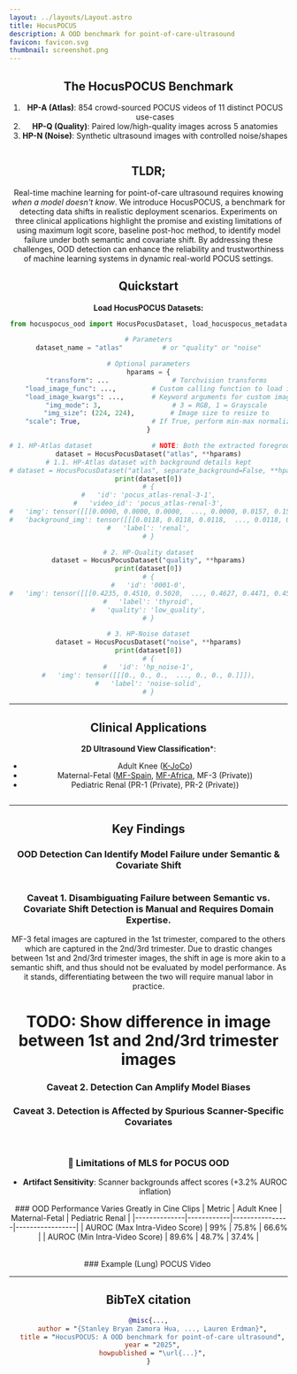 ```yaml
---
layout: ../layouts/Layout.astro
title: HocusPOCUS
description: A OOD benchmark for point-of-care-ultrasound 
favicon: favicon.svg
thumbnail: screenshot.png
---
```






<Header
  title={frontmatter.title}
  authors={[
    {
      name: "Stanley Bryan Zamora Hua",
      url: "https://stan-hua.github.io/",
      institution: "The Hospital for Sick Children",
    },
    {
      name: "Lauren Erdman",
      institution: "Cincinnati Children's Hospital",
    },
  ]}
  conference="Pre-Print"
  links={[
    {
      name: "Paper",
      url: "",
      icon: "ri:file-pdf-2-line",
    },
    {
      name: "Code",
      url: "https://github.com/stan-hua/hocuspocus",
      icon: "ri:github-line",
    },
    {
      name: "arXiv",
      url: "",
      icon: "academicons:arxiv",
    }
  ]}
  />

## The HocusPOCUS Benchmark
1. **HP-A (Atlas)**: 854 crowd-sourced POCUS videos of 11 distinct POCUS use-cases
2. **HP-Q (Quality)**: Paired low/high-quality images across 5 anatomies  
3. **HP-N (Noise)**: Synthetic ultrasound images with controlled noise/shapes  

<Figure caption="**HocusPOCUS Datasets**">
    <Image source={applications} altText="HocusPOCUS Datasets" />
</Figure>

<HighlightedSection>

## TLDR;

Real-time machine learning for point-of-care ultrasound requires knowing *when a model doesn't know*.
We introduce HocusPOCUS, a benchmark for detecting data shifts in realistic deployment scenarios.
Experiments on three clinical applications highlight the promise and existing limitations of using maximum logit score, baseline post-hoc method, to identify model failure under both semantic and covariate shift.
By addressing these challenges, OOD detection can enhance the reliability and trustworthiness of machine learning systems in dynamic real-world POCUS settings.
</HighlightedSection>


## Quickstart

**Load HocusPOCUS Datasets:**
```python
from hocuspocus_ood import HocusPocusDataset, load_hocuspocus_metadata

# Parameters
dataset_name = "atlas"          # or "quality" or "noise"

# Optional parameters
hparams = {
    "transform": ...                # Torchvision transforms
    "load_image_func": ...,         # Custom calling function to load image given image path
    "load_image_kwargs": ...,       # Keyword arguments for custom image loading function
    "img_mode": 3,                  # 3 = RGB, 1 = Grayscale
    "img_size": (224, 224),         # Image size to resize to
    "scale": True,                  # If True, perform min-max normalization
}

# 1. HP-Atlas dataset               # NOTE: Both the extracted foreground and background are loaded
dataset = HocusPocusDataset("atlas", **hparams)
# 1.1. HP-Atlas dataset with background details kept
# dataset = HocusPocusDataset("atlas", separate_background=False, **hparams)
print(dataset[0])
# {
#   'id': 'pocus_atlas-renal-3-1',
#   'video_id': 'pocus_atlas-renal-3',
#   'img': tensor([[[0.0000, 0.0000, 0.0000,  ..., 0.0000, 0.0157, 0.1569]]]),
#   'background_img': tensor([[[0.0118, 0.0118, 0.0118,  ..., 0.0118, 0.0078, 0.0000]]]),
#   'label': 'renal',
# }

# 2. HP-Quality dataset
dataset = HocusPocusDataset("quality", **hparams)
print(dataset[0])
# {
#   'id': '0001-0',
#   'img': tensor([[[0.4235, 0.4510, 0.5020,  ..., 0.4627, 0.4471, 0.4549]]]),
#   'label': 'thyroid',
#   'quality': 'low_quality',
# }

# 3. HP-Noise dataset
dataset = HocusPocusDataset("noise", **hparams)
print(dataset[0])
# {
#   'id': 'hp_noise-1',
#   'img': tensor([[[0., 0., 0.,  ..., 0., 0., 0.]]]),
#   'label': 'noise-solid',
# }
```

---


## Clinical Applications
**2D Ultrasound View Classification***:
- Adult Knee ([K-JoCo](https://dataverse.harvard.edu/dataset.xhtml?persistentId=doi:10.7910/DVN/SKP9IB))
- Maternal-Fetal ([MF-Spain](https://zenodo.org/records/3904280), [MF-Africa](https://zenodo.org/records/7540448), MF-3 (Private))
- Pediatric Renal (PR-1 (Private), PR-2 (Private))

<Figure caption="Clinical Applications">
    <Image source={applications} altText="Clinical Applications" />
</Figure>

---

## Key Findings

### OOD Detection Can Identify Model Failure under Semantic & Covariate Shift
<Figure caption="\textbf{OOD detection can identify correctly predicted examples under covariate shift, but such examples are not easily separable from misidentified unseen views.} The x-axis plots negative MLS (higher = more OOD) with quartiles marked. Vertical line display set OOD decision thresholds. For seen views, green region = identified inliers (In) and red region = identified outliers (Out). Accuracies are provided above each region. For unseen views, green/red regions = correctly/incorrectly identified as semantic ID or OOD. In parenthesis is the dataset used; A1=\texttt{K-JoCo}, B1=\texttt{MF-Spain}, B2=\texttt{MF-Africa}, B3=\texttt{MF-3}, C1=\texttt{PR-1}, and C2=\texttt{PR-2}."
  >
  <Image source={fig2} altText="OOD Detection Identifies Model Failure under Semantic & Covariate Shift" />
</Figure>

### Caveat 1. Disambiguating Failure between Semantic vs. Covariate Shift Detection is Manual and Requires Domain Expertise.
MF-3 fetal images are captured in the 1st trimester, compared to the others which are captured in the 2nd/3rd trimester. Due to drastic changes between 1st and 2nd/3rd trimester images, the shift in age is more akin to a semantic shift, and thus should not be evaluated by model performance. As it stands, differentiating between the two will require manual labor in practice.

# TODO: Show difference in image between 1st and 2nd/3rd trimester images

### Caveat 2. Detection Can Amplify Model Biases
<Figure caption="\textbf{OOD Detection Amplifies Biases.} \textbf{(a)} More severe disease manifestations are identified as outliers (K-JoCo: osteoarthritis, PR-1/PR-2: hydronephrosis) despite little effect on model performance. Bars (left-axis) indicate percentage identified as outliers, while points (right-axis) indicate accuracy gap between inliers and outliers. \textbf{(b)} OOD worsens label imbalance among identified inliers, particularly in the imbalanced setting. Smallest/Largest refer to the least/most represented class in each dataset. \textbf{(c)} OOD can marginally worsen label balance in the balanced setting.>
  <Image source={fig3} altText="OOD Detection Identifies Model Failure under Semantic & Covariate Shift" />
</Figure>


### Caveat 3. Detection is Affected by Spurious Scanner-Specific Covariates
<TwoColumns>
  <div>
    <Figure caption="">
      <Image source={fig3} altText="" />
    </Figure>
  </div>
  <div>
    <Figure caption="">
      <Image source={fig3} altText="" />
    </Figure>
  </div>
</TwoColumns>


### 🚩 Limitations of MLS for POCUS OOD
- **Artifact Sensitivity**: Scanner backgrounds affect scores (+3.2% AUROC inflation)
<TwoColumns>
  <div>
  ### OOD Performance Varies Greatly in Cine Clips
  <Table>
    | Metric       | Adult Knee | Maternal-Fetal | Pediatric Renal |
    |--------------|------------|----------------|-----------------|
    | AUROC (Max Intra-Video Score)    | 99%       | 75.8%          | 66.6%           |
    | AUROC (Min Intra-Video Score)    | 89.6%      | 48.7%          | 37.4%           |
  </Table>
  </div>
  <div>
  ### Example (Lung) POCUS Video
      <Image source={supplemental_video} altText="Example of Unstable OOD Detection in Videos" />
  </div>
</TwoColumns>

---

## BibTeX citation

```bibtex
@misc{...,
  author = "{Stanley Bryan Zamora Hua, ..., Lauren Erdman}",
  title = "HocusPOCUS: A OOD benchmark for point-of-care ultrasound",
  year = "2025",
  howpublished = "\url{...}",
}
```